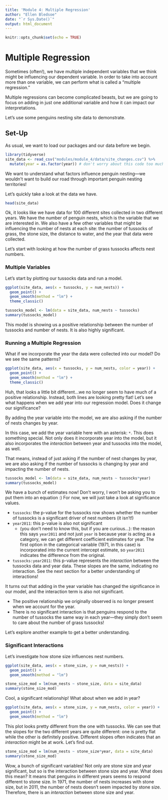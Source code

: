 ```yaml
---
title: 'Module 4: Multiple Regression'
author: "Ellen Bledsoe"
date: "`r Sys.Date()`"
output: html_document
---
```


```r
knitr::opts_chunk$set(echo = TRUE)
```

# Multiple Regression

Sometimes (often!), we have multiple independent variables that we think might be influencing our dependent variable. In order to take into account more than one variable, we can perform what is called a "multiple regression."

Multiple regressions can become complicated beasts, but we are going to focus on adding in just one additional variable and how it can impact our interpretations.

Let's use some penguins nesting site data to demonstrate.

## Set-Up

As usual, we want to load our packages and our data before we begin.

```r
library(tidyverse)
site_data <- read_csv("modules/module_4/data/site_changes.csv") %>% 
  mutate(year = as.factor(year)) # don't worry about this code too much--we just want the year column treated as a category, not a number
```

We want to understand what factors influence penguin nesting---we wouldn't want to build our road through important penguin nesting territories!

Let's quickly take a look at the data we have.

```r
head(site_data)
```

Ok, it looks like we have data for 100 different sites collected in two different years. We have the number of penguin nests, which is the variable that we are interested in. We also have a few other variables that might be influencing the number of nests at each site: the number of tussocks of grass, the stone size, the distance to water, and the year that data were collected.

Let's start with looking at how the number of grass tussocks affects nest numbers.

### Multiple Variables

Let's start by plotting our tussocks data and run a model.

```r
ggplot(site_data, aes(x = tussocks, y = num_nests)) +
  geom_point() +
  geom_smooth(method = "lm") +
  theme_classic()

tussocks_model <- lm(data = site_data, num_nests ~ tussocks)
summary(tussocks_model)
```

This model is showing us a positive relationship between the number of tussocks and number of nests. It is also highly significant.

### Running a Multiple Regression

What if we incorporate the year the data were collected into our model? Do we see the same patterns?

```r
ggplot(site_data, aes(x = tussocks, y = num_nests, color = year)) +
  geom_point() +
  geom_smooth(method = "lm") +
  theme_classic()
```

Huh, that looks a little bit different...we no longer seem to have much of a positive relationship. Instead, both lines are looking pretty flat! Let's see what happens when we add year into our regression model. Does it change our significance?

By adding the year variable into the model, we are also asking if the number of nests changes by year.

In this case, we add the year variable here with an asterisk: `*`. This does something special. Not only does it incorporate year into the model, but it also incorporates the *interaction* between year and tussocks into the model, as well.

That means, instead of just asking if the number of nest changes by year, we are also asking if the number of tussocks is changing by year and impacting the number of nests.

```r
tussocks_model <- lm(data = site_data, num_nests ~ tussocks*year)
summary(tussocks_model)
```

We have a bunch of estimates now! Don't worry, I won't be asking you to put them into an equation :) For now, we will just take a look at significance values.

-   `tussocks`: the p-value for the tussocks row shows whether the number of tussocks is a significant driver of nest numbers (it isn't!)
-   `year2011`: this p-value is also not significant
    -   (you don't need to know this, but if you are curious...): the reason this says `year2011` and not just `year` is because year is acting as a category, we can get different coefficient estimates for year. The first option in the categorical variable (1971, in this case) is incorporated into the current intercept estimate, so `year2011` indicates the difference from the original.
-   `tussocks:year2011`: this p-value represents the *interaction* between the tussocks data and year data. These slopes are the same, indicating no interaction. See the next section for a better understanding of interactions!

It turns out that adding in the year variable has changed the significance in our model, and the interaction term is also not significant.

-   The positive relationship we originally observed is no longer present when we account for the year.
-   There is no significant interaction is that penguins respond to the number of tussocks the same way in each year---they simply don't seem to care about the number of grass tussocks!

Let's explore another example to get a better understanding.

### Significant Interactions

Let's investigate how stone size influences nest numbers.

```r
ggplot(site_data, aes(x = stone_size, y = num_nests)) +
  geom_point() +
  geom_smooth(method = "lm")

stone_size_mod = lm(num_nests ~ stone_size, data = site_data)
summary(stone_size_mod)
```

Cool, a significant relationship! What about when we add in year?

```r
ggplot(site_data, aes(x = stone_size, y = num_nests, color = year)) +
  geom_point() +
  geom_smooth(method = "lm")
```

This plot looks pretty different from the one with tussocks. We can see that the slopes for the two different years are quite different: one is pretty flat while the other is definitely positive. Different slopes often indicates that an *interaction* might be at work. Let's find out.

```r
stone_size_mod = lm(num_nests ~ stone_size*year, data = site_data)
summary(stone_size_mod)
```

Wow, a bunch of significant variables! Not only are stone size and year significant, but so is the interaction between stone size and year. What does this mean? It means that penguins in different years seems to respond different to stone size. In 1971, the number of nests increases with stone size, but in 2011, the number of nests doesn't seem impacted by stone size. Therefore, there is an *interaction* between stone size and year.
